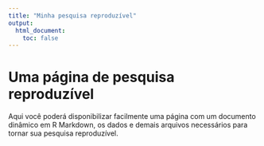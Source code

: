 ```yaml
---
title: "Minha pesquisa reproduzível"
output:
  html_document:
    toc: false
---
```


# Uma página de pesquisa reproduzível

Aqui você poderá disponibilizar facilmente uma página com um documento
dinâmico em R Markdown, os dados e demais arquivos necessários para
tornar sua pesquisa reproduzível.
